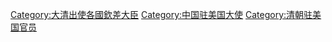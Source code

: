 [[Category:大清出使各國欽差大臣|Category:大清出使各國欽差大臣]]
[[Category:中国驻美国大使|Category:中国驻美国大使]]
[[Category:清朝驻美国官员|Category:清朝驻美国官员]]